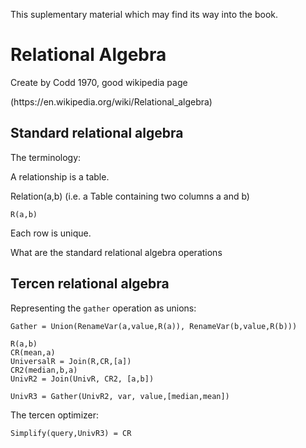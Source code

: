 This suplementary material which may find its way into the book.

# Relational Algebra
Create by Codd 1970, good wikipedia page

(https://en.wikipedia.org/wiki/Relational_algebra)

## Standard relational algebra
The terminology:

A relationship is a table.

Relation(a,b)   (i.e. a Table containing two columns a and b)
```
R(a,b)
```

Each row is unique.

What are the standard relational algebra operations


## Tercen relational algebra

Representing the `gather` operation as unions:

```
Gather = Union(RenameVar(a,value,R(a)), RenameVar(b,value,R(b)))

R(a,b)
CR(mean,a)
UniversalR = Join(R,CR,[a])
CR2(median,b,a)
UnivR2 = Join(UnivR, CR2, [a,b])

UnivR3 = Gather(UnivR2, var, value,[median,mean])
```

The tercen optimizer:

```
Simplify(query,UnivR3) = CR
```
